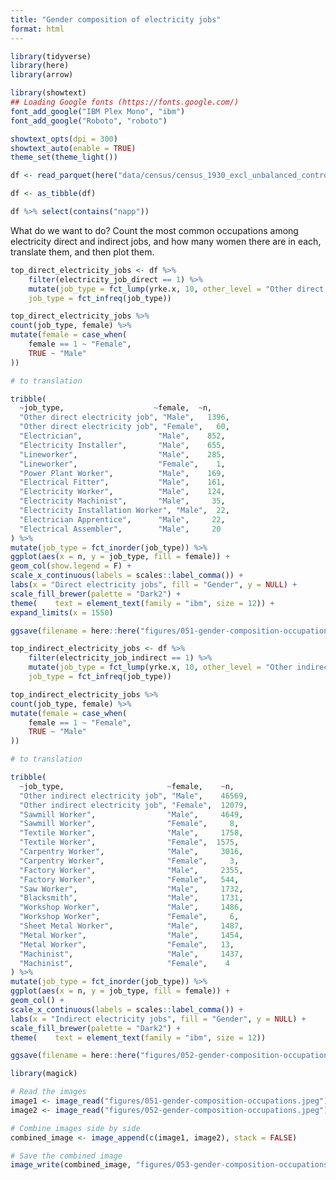 ```yaml
---
title: "Gender composition of electricity jobs"
format: html
---
```



```r
library(tidyverse)
library(here)
library(arrow)

library(showtext)
## Loading Google fonts (https://fonts.google.com/)
font_add_google("IBM Plex Mono", "ibm")
font_add_google("Roboto", "roboto")

showtext_opts(dpi = 300)
showtext_auto(enable = TRUE)
theme_set(theme_light())

df <- read_parquet(here("data/census/census_1930_excl_unbalanced_controls.parquet"))

df <- as_tibble(df)

df %>% select(contains("napp"))
```


What do we want to do? Count the most common occupations among electricity direct and indirect jobs, and how many women there are in each, translate them, and then plot them.

```r
top_direct_electricity_jobs <- df %>% 
    filter(electricity_job_direct == 1) %>% 
    mutate(job_type = fct_lump(yrke.x, 10, other_level = "Other direct electricity job"), 
    job_type = fct_infreq(job_type)) 

top_direct_electricity_jobs %>% 
count(job_type, female) %>% 
mutate(female = case_when(
    female == 1 ~ "Female",
    TRUE ~ "Male"
)) 

# to translation

tribble(
  ~job_type,                    ~female,  ~n,
  "Other direct electricity job", "Male",   1396,
  "Other direct electricity job", "Female",   60,
  "Electrician",                 "Male",    852,
  "Electricity Installer",       "Male",    655,
  "Lineworker",                  "Male",    285,
  "Lineworker",                  "Female",    1,
  "Power Plant Worker",          "Male",    169,
  "Electrical Fitter",           "Male",    161,
  "Electricity Worker",          "Male",    124,
  "Electricity Machinist",       "Male",     35,
  "Electricity Installation Worker", "Male",  22,
  "Electrician Apprentice",      "Male",     22,
  "Electrical Assembler",        "Male",     20
) %>%
mutate(job_type = fct_inorder(job_type)) %>%
ggplot(aes(x = n, y = job_type, fill = female)) +
geom_col(show.legend = F) +
scale_x_continuous(labels = scales::label_comma()) +
labs(x = "Direct electricity jobs", fill = "Gender", y = NULL) +
scale_fill_brewer(palette = "Dark2") +
theme(    text = element_text(family = "ibm", size = 12)) +
expand_limits(x = 1550)

ggsave(filename = here::here("figures/051-gender-composition-occupations.jpeg"), device = "jpeg", width = 140, height = 196, units = "mm", dpi = 300)

```


```r
top_indirect_electricity_jobs <- df %>% 
    filter(electricity_job_indirect == 1) %>% 
    mutate(job_type = fct_lump(yrke.x, 10, other_level = "Other indirect electricity job"), 
    job_type = fct_infreq(job_type)) 

top_indirect_electricity_jobs %>% 
count(job_type, female) %>% 
mutate(female = case_when(
    female == 1 ~ "Female",
    TRUE ~ "Male"
)) 

# to translation

tribble(
  ~job_type,                       ~female,    ~n,
  "Other indirect electricity job", "Male",    46569,
  "Other indirect electricity job", "Female",  12079,
  "Sawmill Worker",                "Male",     4649,
  "Sawmill Worker",                "Female",     8,
  "Textile Worker",                "Male",     1758,
  "Textile Worker",                "Female",  1575,
  "Carpentry Worker",              "Male",     3016,
  "Carpentry Worker",              "Female",     3,
  "Factory Worker",                "Male",     2355,
  "Factory Worker",                "Female",   544,
  "Saw Worker",                    "Male",     1732,
  "Blacksmith",                    "Male",     1731,
  "Workshop Worker",               "Male",     1486,
  "Workshop Worker",               "Female",     6,
  "Sheet Metal Worker",            "Male",     1487,
  "Metal Worker",                  "Male",     1454,
  "Metal Worker",                  "Female",   13,
  "Machinist",                     "Male",     1437,
  "Machinist",                     "Female",    4
) %>%
mutate(job_type = fct_inorder(job_type)) %>%
ggplot(aes(x = n, y = job_type, fill = female)) +
geom_col() +
scale_x_continuous(labels = scales::label_comma()) +
labs(x = "Indirect electricity jobs", fill = "Gender", y = NULL) +
scale_fill_brewer(palette = "Dark2") +
theme(    text = element_text(family = "ibm", size = 12))

ggsave(filename = here::here("figures/052-gender-composition-occupations.jpeg"), device = "jpeg", width = 170, height = 196, units = "mm", dpi = 300)
```





```r
library(magick)

# Read the images
image1 <- image_read("figures/051-gender-composition-occupations.jpeg")
image2 <- image_read("figures/052-gender-composition-occupations.jpeg")

# Combine images side by side
combined_image <- image_append(c(image1, image2), stack = FALSE) 

# Save the combined image
image_write(combined_image, "figures/053-gender-composition-occupations.jpeg")

```